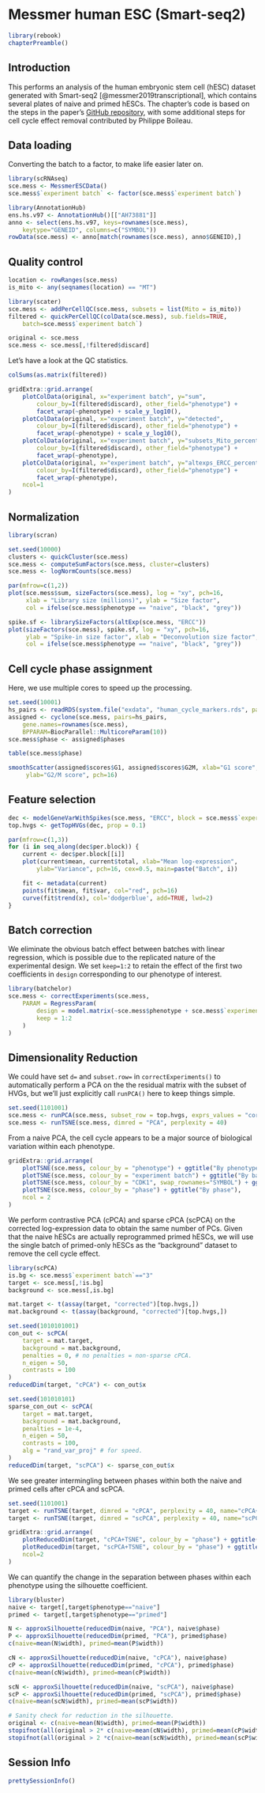 # Messmer human ESC (Smart-seq2) {#messmer-hesc}

```r
library(rebook)
chapterPreamble()
```

## Introduction

This performs an analysis of the human embryonic stem cell (hESC) dataset generated with Smart-seq2 [@messmer2019transcriptional], which contains several plates of naive and primed hESCs.
The chapter's code is based on the steps in the paper's [GitHub repository](https://github.com/MarioniLab/NaiveHESC2016/blob/master/analysis/preprocess.Rmd), with some additional steps for cell cycle effect removal contributed by Philippe Boileau.

## Data loading

Converting the batch to a factor, to make life easier later on.

```r
library(scRNAseq)
sce.mess <- MessmerESCData()
sce.mess$`experiment batch` <- factor(sce.mess$`experiment batch`)
```

```r
library(AnnotationHub)
ens.hs.v97 <- AnnotationHub()[["AH73881"]]
anno <- select(ens.hs.v97, keys=rownames(sce.mess), 
    keytype="GENEID", columns=c("SYMBOL"))
rowData(sce.mess) <- anno[match(rownames(sce.mess), anno$GENEID),]
```

## Quality control

```r
location <- rowRanges(sce.mess)
is_mito <- any(seqnames(location) == "MT")

library(scater)
sce.mess <- addPerCellQC(sce.mess, subsets = list(Mito = is_mito))
filtered <- quickPerCellQC(colData(sce.mess), sub.fields=TRUE, 
    batch=sce.mess$`experiment batch`) 

original <- sce.mess
sce.mess <- sce.mess[,!filtered$discard]
```

Let's have a look at the QC statistics.

```r
colSums(as.matrix(filtered))
```

```r
gridExtra::grid.arrange(
    plotColData(original, x="experiment batch", y="sum",
        colour_by=I(filtered$discard), other_field="phenotype") +
        facet_wrap(~phenotype) + scale_y_log10(),
    plotColData(original, x="experiment batch", y="detected",
        colour_by=I(filtered$discard), other_field="phenotype") +
        facet_wrap(~phenotype) + scale_y_log10(),
    plotColData(original, x="experiment batch", y="subsets_Mito_percent",
        colour_by=I(filtered$discard), other_field="phenotype") +
        facet_wrap(~phenotype),
    plotColData(original, x="experiment batch", y="altexps_ERCC_percent",
        colour_by=I(filtered$discard), other_field="phenotype") +
        facet_wrap(~phenotype),
    ncol=1
)
```

## Normalization

```r
library(scran)

set.seed(10000)
clusters <- quickCluster(sce.mess)
sce.mess <- computeSumFactors(sce.mess, cluster=clusters)
sce.mess <- logNormCounts(sce.mess)
```

```r
par(mfrow=c(1,2))
plot(sce.mess$sum, sizeFactors(sce.mess), log = "xy", pch=16,
     xlab = "Library size (millions)", ylab = "Size factor",
     col = ifelse(sce.mess$phenotype == "naive", "black", "grey"))

spike.sf <- librarySizeFactors(altExp(sce.mess, "ERCC"))
plot(sizeFactors(sce.mess), spike.sf, log = "xy", pch=16,
     ylab = "Spike-in size factor", xlab = "Deconvolution size factor",
     col = ifelse(sce.mess$phenotype == "naive", "black", "grey"))
```

## Cell cycle phase assignment

Here, we use multiple cores to speed up the processing.

```r
set.seed(10001)
hs_pairs <- readRDS(system.file("exdata", "human_cycle_markers.rds", package="scran"))
assigned <- cyclone(sce.mess, pairs=hs_pairs, 
    gene.names=rownames(sce.mess),
    BPPARAM=BiocParallel::MulticoreParam(10))
sce.mess$phase <- assigned$phases
```

```r
table(sce.mess$phase)
```

```r
smoothScatter(assigned$scores$G1, assigned$scores$G2M, xlab="G1 score",
     ylab="G2/M score", pch=16)
```

## Feature selection

```r
dec <- modelGeneVarWithSpikes(sce.mess, "ERCC", block = sce.mess$`experiment batch`)
top.hvgs <- getTopHVGs(dec, prop = 0.1)
```

```r
par(mfrow=c(1,3))
for (i in seq_along(dec$per.block)) {
    current <- dec$per.block[[i]]
    plot(current$mean, current$total, xlab="Mean log-expression", 
        ylab="Variance", pch=16, cex=0.5, main=paste("Batch", i))

    fit <- metadata(current)
    points(fit$mean, fit$var, col="red", pch=16)
    curve(fit$trend(x), col='dodgerblue', add=TRUE, lwd=2)
}
```

## Batch correction 

We eliminate the obvious batch effect between batches with linear regression, which is possible due to the replicated nature of the experimental design.
We set `keep=1:2` to retain the effect of the first two coefficients in `design` corresponding to our phenotype of interest.

```r
library(batchelor)
sce.mess <- correctExperiments(sce.mess, 
    PARAM = RegressParam(
        design = model.matrix(~sce.mess$phenotype + sce.mess$`experiment batch`),
        keep = 1:2 
    )
)
```

## Dimensionality Reduction

We could have set `d=` and `subset.row=` in `correctExperiments()` to automatically perform a PCA on the the residual matrix with the subset of HVGs,
but we'll just explicitly call `runPCA()` here to keep things simple.

```r
set.seed(1101001)
sce.mess <- runPCA(sce.mess, subset_row = top.hvgs, exprs_values = "corrected")
sce.mess <- runTSNE(sce.mess, dimred = "PCA", perplexity = 40)
```

From a naive PCA, the cell cycle appears to be a major source of biological variation within each phenotype.

```r
gridExtra::grid.arrange(
    plotTSNE(sce.mess, colour_by = "phenotype") + ggtitle("By phenotype"),
    plotTSNE(sce.mess, colour_by = "experiment batch") + ggtitle("By batch "),
    plotTSNE(sce.mess, colour_by = "CDK1", swap_rownames="SYMBOL") + ggtitle("By CDK1"),
    plotTSNE(sce.mess, colour_by = "phase") + ggtitle("By phase"),
    ncol = 2
)
```

We perform contrastive PCA (cPCA) and sparse cPCA (scPCA) on the corrected log-expression data to obtain the same number of PCs.
Given that the naive hESCs are actually reprogrammed primed hESCs, we will use the single batch of primed-only hESCs as the "background" dataset to remove the cell cycle effect.

```r
library(scPCA)
is.bg <- sce.mess$`experiment batch`=="3"
target <- sce.mess[,!is.bg]
background <- sce.mess[,is.bg]

mat.target <- t(assay(target, "corrected")[top.hvgs,])
mat.background <- t(assay(background, "corrected")[top.hvgs,])

set.seed(1010101001)
con_out <- scPCA(
    target = mat.target,
    background = mat.background,
    penalties = 0, # no penalties = non-sparse cPCA.
    n_eigen = 50,
    contrasts = 100
)
reducedDim(target, "cPCA") <- con_out$x
```

```r
set.seed(101010101)
sparse_con_out <- scPCA(
    target = mat.target,
    background = mat.background,
    penalties = 1e-4,
    n_eigen = 50,
    contrasts = 100,
    alg = "rand_var_proj" # for speed.
)
reducedDim(target, "scPCA") <- sparse_con_out$x
```

We see greater intermingling between phases within both the naive and primed cells after cPCA and scPCA.

```r
set.seed(1101001)
target <- runTSNE(target, dimred = "cPCA", perplexity = 40, name="cPCA+TSNE")
target <- runTSNE(target, dimred = "scPCA", perplexity = 40, name="scPCA+TSNE")
```

```r
gridExtra::grid.arrange(
    plotReducedDim(target, "cPCA+TSNE", colour_by = "phase") + ggtitle("After cPCA"),
    plotReducedDim(target, "scPCA+TSNE", colour_by = "phase") + ggtitle("After scPCA"),
    ncol=2
)
```

We can quantify the change in the separation between phases within each phenotype using the silhouette coefficient.

```r
library(bluster)
naive <- target[,target$phenotype=="naive"]
primed <- target[,target$phenotype=="primed"]

N <- approxSilhouette(reducedDim(naive, "PCA"), naive$phase)
P <- approxSilhouette(reducedDim(primed, "PCA"), primed$phase)
c(naive=mean(N$width), primed=mean(P$width))

cN <- approxSilhouette(reducedDim(naive, "cPCA"), naive$phase)
cP <- approxSilhouette(reducedDim(primed, "cPCA"), primed$phase)
c(naive=mean(cN$width), primed=mean(cP$width))

scN <- approxSilhouette(reducedDim(naive, "scPCA"), naive$phase)
scP <- approxSilhouette(reducedDim(primed, "scPCA"), primed$phase)
c(naive=mean(scN$width), primed=mean(scP$width))
```

```r
# Sanity check for reduction in the silhouette.
original <- c(naive=mean(N$width), primed=mean(P$width))
stopifnot(all(original > 2* c(naive=mean(cN$width), primed=mean(cP$width))))
stopifnot(all(original > 2 *c(naive=mean(scN$width), primed=mean(scP$width))))
```

## Session Info {-}

```r
prettySessionInfo()
```
